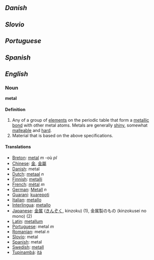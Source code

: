 == ''Danish'' ==
== ''Slovio'' ==
== ''Portuguese'' ==
== ''Spanish'' ==
== ''English'' ==


=== Noun ===

'''metal'''

==== Definition ====

# Any of a group of [[element]]s on the periodic table that form a [[metallic bond]] with other metal atoms.  Metals are generally [[shiny]], somewhat [[malleable]] and [[hard]].
# Material that is based on the above specifications.


==== Translations ====

*[[Breton]]: [[metal]] ''m'' -où ''pl''
*[[Chinese]]: [[金]], [[金屬]]
*[[Danish]]: metal
*[[Dutch]]: [[metaal]] ''n''
*[[Finnish]]: [[metalli]]
*[[French]]: [[métal]] ''m''
*[[German]]: [[Metall]] ''n''
*[[Guarani]]: [[kuarepoti]]
*[[Italian]]: [[metallo]]
*[[Interlingua]]: [[metallo]]
*[[Japanese]]: [[金属]] ([[きんぞく]], kinzoku) (1), 金属製のもの (kinzokusei no mono) (2)
*[[Latin]]: [[metallum]]
*[[Portuguese]]: metal ''m''
*[[Romanian]]: metal ''n''
*[[Slovio]]: metal
*[[Spanish]]: metal
*[[Swedish]]: [[metall]]
*[[Tupinambá]]: [[itá]]